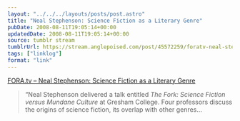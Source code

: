```yaml
---
layout: "../../../layouts/posts/post.astro"
title: "Neal Stephenson: Science Fiction as a Literary Genre"
pubDate: 2008-08-11T19:05:14+00:00
updatedDate: 2008-08-11T19:05:14+00:00
source: tumblr stream
tumblrUrl: https://stream.anglepoised.com/post/45572259/foratv-neal-stephenson-science-fiction-as-a
tags: ["linklog"]
format: "link"
---
```


[FORA.tv &#8211; Neal Stephenson: Science Fiction as a Literary Genre][1]

> &ldquo;Neal Stephenson delivered a talk entitled _The Fork: Science Fiction versus Mundane Culture_ at Gresham College. Four professors discuss the origins of science fiction, its overlap with other genres&hellip;

[1]: http://fora.tv/2008/05/08/Neal_Stephenson_Science_Fiction_as_a_Literary_Genre
